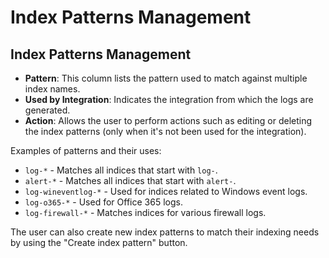 # Index Patterns Management


## Index Patterns Management

- **Pattern**: This column lists the pattern used to match against multiple index names.
- **Used by Integration**: Indicates the integration from which the logs are generated.
- **Action**: Allows the user to perform actions such as editing or deleting the index patterns (only when it's not been used for the integration).

Examples of patterns and their uses:

- `log-*` - Matches all indices that start with `log-`.
- `alert-*` - Matches all indices that start with `alert-`.
- `log-wineventlog-*` - Used for indices related to Windows event logs.
- `log-o365-*` - Used for Office 365 logs.
- `log-firewall-*` - Matches indices for various firewall logs.

<Note>
The user can also create new index patterns to match their indexing needs by using the "Create index pattern" button.
</Note>

